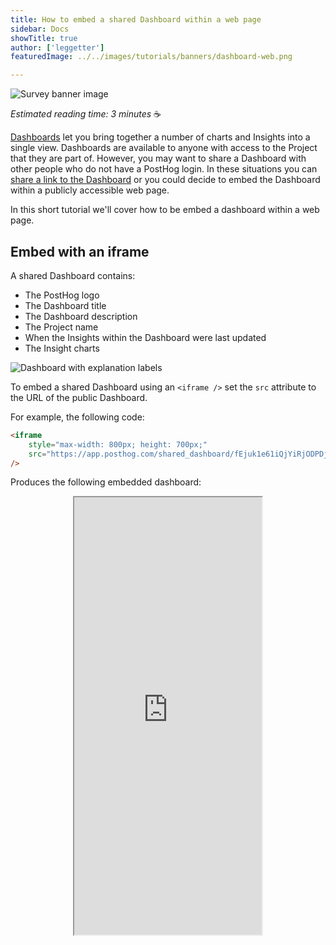 ```yaml
---
title: How to embed a shared Dashboard within a web page
sidebar: Docs
showTitle: true
author: ['leggetter']
featuredImage: ../../images/tutorials/banners/dashboard-web.png

---
```

![Survey banner image](../../images/tutorials/banners/dashboard-web.png)


_Estimated reading time: 3 minutes_ ☕

[Dashboards](/docs/user-guides/dashboards) let you bring together a number of charts and Insights into a single view. Dashboards are available to anyone with access to the Project that they are part of. However, you may want to share a Dashboard with other people who do not have a PostHog login. In these situations you can [share a link to the Dashboard](/docs/user-guides/dashboards#send-or-share-a-dashboard) or you could decide to embed the Dashboard within a publicly accessible web page.

In this short tutorial we'll cover how to be embed a dashboard within a web page.

## Embed with an iframe

A shared Dashboard contains:

-   The PostHog logo
-   The Dashboard title
-   The Dashboard description
-   The Project name
-   When the Insights within the Dashboard were last updated
-   The Insight charts

![Dashboard with explanation labels](../../images/user-guides/dashboards/shared-dashboard-overview.png)

To embed a shared Dashboard using an `<iframe />` set the `src` attribute to the URL of the public Dashboard.

For example, the following code:

```html
<iframe
    style="max-width: 800px; height: 700px;"
    src="https://app.posthog.com/shared_dashboard/fEjuk1e61iQjYiRjODPDjpbsyhIfpg"
/>
```

Produces the following embedded dashboard:

<center>
    <iframe
        style="max-width: 800px; height: 700px;"
        src="https://app.posthog.com/shared_dashboard/fEjuk1e61iQjYiRjODPDjpbsyhIfpg"
    />
</center>

